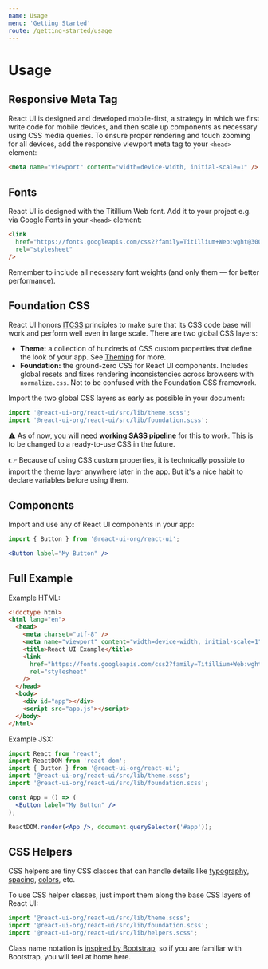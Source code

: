 ```yaml
---
name: Usage
menu: 'Getting Started'
route: /getting-started/usage
---
```


# Usage

## Responsive Meta Tag

React UI is designed and developed mobile-first, a strategy in which we first
write code for mobile devices, and then scale up components as necessary using
CSS media queries. To ensure proper rendering and touch zooming for all devices,
add the responsive viewport meta tag to your `<head>` element:

```html
<meta name="viewport" content="width=device-width, initial-scale=1" />
```

## Fonts

React UI is designed with the Titillium Web font. Add it to your project e.g. via
Google Fonts in your `<head>` element:

```html
<link
  href="https://fonts.googleapis.com/css2?family=Titillium+Web:wght@300;400;600;700&display=swap"
  rel="stylesheet"
/>
```

Remember to include all necessary font weights (and only them — for better
performance).

## Foundation CSS

React UI honors
[ITCSS](https://www.xfive.co/blog/itcss-scalable-maintainable-css-architecture/)
principles to make sure that its CSS code base will work and perform well even
in large scale. There are two global CSS layers:

- **Theme:** a collection of hundreds of CSS custom properties that define the
  look of your app. See [Theming](/customize/theming/overview) for more.
- **Foundation:** the ground-zero CSS for React UI components. Includes global
  resets and fixes rendering inconsistencies across browsers with
  `normalize.css`. Not to be confused with the Foundation CSS framework.

Import the two global CSS layers as early as possible in your document:

```js
import '@react-ui-org/react-ui/src/lib/theme.scss';
import '@react-ui-org/react-ui/src/lib/foundation.scss';
```

⚠️ As of now, you will need **working SASS pipeline** for this to work. This is
to be changed to a ready-to-use CSS in the future.

️👉️ Because of using CSS custom properties, it is technically possible to import
the theme layer anywhere later in the app. But it's a nice habit to declare
variables before using them.

## Components

Import and use any of React UI components in your app:

```jsx
import { Button } from '@react-ui-org/react-ui';

<Button label="My Button" />
```

## Full Example

Example HTML:

```html
<!doctype html>
<html lang="en">
  <head>
    <meta charset="utf-8" />
    <meta name="viewport" content="width=device-width, initial-scale=1" />
    <title>React UI Example</title>
    <link
      href="https://fonts.googleapis.com/css2?family=Titillium+Web:wght@300;400;600;700&display=swap"
      rel="stylesheet"
    />
  </head>
  <body>
    <div id="app"></div>
    <script src="app.js"></script>
  </body>
</html>
```

Example JSX:

```jsx
import React from 'react';
import ReactDOM from 'react-dom';
import { Button } from '@react-ui-org/react-ui';
import '@react-ui-org/react-ui/src/lib/theme.scss';
import '@react-ui-org/react-ui/src/lib/foundation.scss';

const App = () => (
  <Button label="My Button" />
);

ReactDOM.render(<App />, document.querySelector('#app'));
```

## CSS Helpers

CSS helpers are tiny CSS classes that can handle details like
[typography](/css-helpers/typography), [spacing](/css-helpers/spacing),
[colors](/css-helpers/colors), etc.

To use CSS helper classes, just import them along the base CSS layers of
React UI:

```js
import '@react-ui-org/react-ui/src/lib/theme.scss';
import '@react-ui-org/react-ui/src/lib/foundation.scss';
import '@react-ui-org/react-ui/src/lib/helpers.scss';
```

Class name notation is
[inspired by Bootstrap](https://getbootstrap.com/docs/4.5/css-helpers/), so if you
are familiar with Bootstrap, you will feel at home here.

